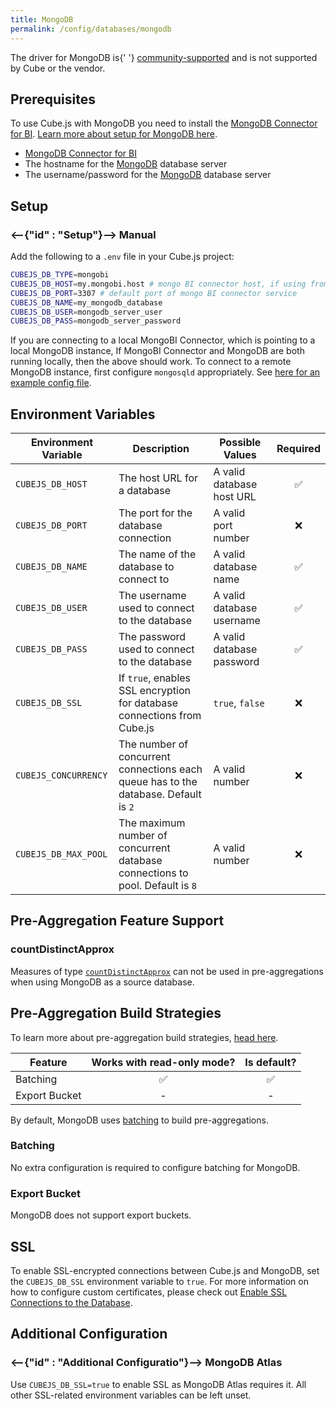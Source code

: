 ```yaml
---
title: MongoDB
permalink: /config/databases/mongodb
---
```


<WarningBox>
  The driver for MongoDB is{' '}
  <a href="../databases#driver-support">community-supported</a> and is not
  supported by Cube or the vendor.
</WarningBox>

## Prerequisites

<InfoBox>

To use Cube.js with MongoDB you need to install the [MongoDB Connector for
BI][mongobi-download]. [Learn more about setup for MongoDB
here][cube-blog-mongodb].

</InfoBox>

- [MongoDB Connector for BI][mongobi-download]
- The hostname for the [MongoDB][mongodb] database server
- The username/password for the [MongoDB][mongodb] database server

## Setup

### <--{"id" : "Setup"}--> Manual

Add the following to a `.env` file in your Cube.js project:

```bash
CUBEJS_DB_TYPE=mongobi
CUBEJS_DB_HOST=my.mongobi.host # mongo BI connector host, if using from local, should be either `localhost` or `127.0.0.1`
CUBEJS_DB_PORT=3307 # default port of mongo BI connector service
CUBEJS_DB_NAME=my_mongodb_database
CUBEJS_DB_USER=mongodb_server_user
CUBEJS_DB_PASS=mongodb_server_password
```

If you are connecting to a local MongoBI Connector, which is pointing to a local
MongoDB instance, If MongoBI Connector and MongoDB are both running locally,
then the above should work. To connect to a remote MongoDB instance, first
configure `mongosqld` appropriately. See [here for an example config
file][mongobi-with-remote-db].

## Environment Variables

| Environment Variable | Description                                                                         | Possible Values           | Required |
| -------------------- | ----------------------------------------------------------------------------------- | ------------------------- | :------: |
| `CUBEJS_DB_HOST`     | The host URL for a database                                                         | A valid database host URL |    ✅    |
| `CUBEJS_DB_PORT`     | The port for the database connection                                                | A valid port number       |    ❌    |
| `CUBEJS_DB_NAME`     | The name of the database to connect to                                              | A valid database name     |    ✅    |
| `CUBEJS_DB_USER`     | The username used to connect to the database                                        | A valid database username |    ✅    |
| `CUBEJS_DB_PASS`     | The password used to connect to the database                                        | A valid database password |    ✅    |
| `CUBEJS_DB_SSL`      | If `true`, enables SSL encryption for database connections from Cube.js             | `true`, `false`           |    ❌    |
| `CUBEJS_CONCURRENCY` | The number of concurrent connections each queue has to the database. Default is `2` | A valid number            |    ❌    |
| `CUBEJS_DB_MAX_POOL` | The maximum number of concurrent database connections to pool. Default is `8`       | A valid number            |    ❌    |

## Pre-Aggregation Feature Support

### countDistinctApprox

Measures of type
[`countDistinctApprox`][ref-schema-ref-types-formats-countdistinctapprox] can
not be used in pre-aggregations when using MongoDB as a source database.

## Pre-Aggregation Build Strategies

<InfoBox>

To learn more about pre-aggregation build strategies, [head
here][ref-caching-using-preaggs-build-strats].

</InfoBox>

| Feature       | Works with read-only mode? | Is default? |
| ------------- | :------------------------: | :---------: |
| Batching      |             ✅             |     ✅      |
| Export Bucket |             -              |      -      |

By default, MongoDB uses [batching][self-preaggs-batching] to build
pre-aggregations.

### Batching

No extra configuration is required to configure batching for MongoDB.

### Export Bucket

MongoDB does not support export buckets.

## SSL

To enable SSL-encrypted connections between Cube.js and MongoDB, set the
`CUBEJS_DB_SSL` environment variable to `true`. For more information on how to
configure custom certificates, please check out [Enable SSL Connections to the
Database][ref-recipe-enable-ssl].

## Additional Configuration

### <--{"id" : "Additional Configuratio"}--> MongoDB Atlas

Use `CUBEJS_DB_SSL=true` to enable SSL as MongoDB Atlas requires it. All other
SSL-related environment variables can be left unset.

[mongodb]: https://www.mongodb.com/
[mongobi-with-remote-db]:
  https://docs.mongodb.com/bi-connector/current/reference/mongosqld/#example-configuration-file
[cube-blog-mongodb]:
  https://cube.dev/blog/building-mongodb-dashboard-using-node.js
[mongobi-download]: https://www.mongodb.com/download-center/bi-connector
[nodejs-docs-tls-ciphers]:
  https://nodejs.org/docs/latest/api/tls.html#tls_modifying_the_default_tls_cipher_suite
[ref-caching-using-preaggs-build-strats]:
  /caching/using-pre-aggregations#pre-aggregation-build-strategies
[ref-recipe-enable-ssl]: /recipes/enable-ssl-connections-to-database
[ref-schema-ref-types-formats-countdistinctapprox]:
  /schema/reference/types-and-formats#count-distinct-approx
[self-preaggs-batching]: #batching
